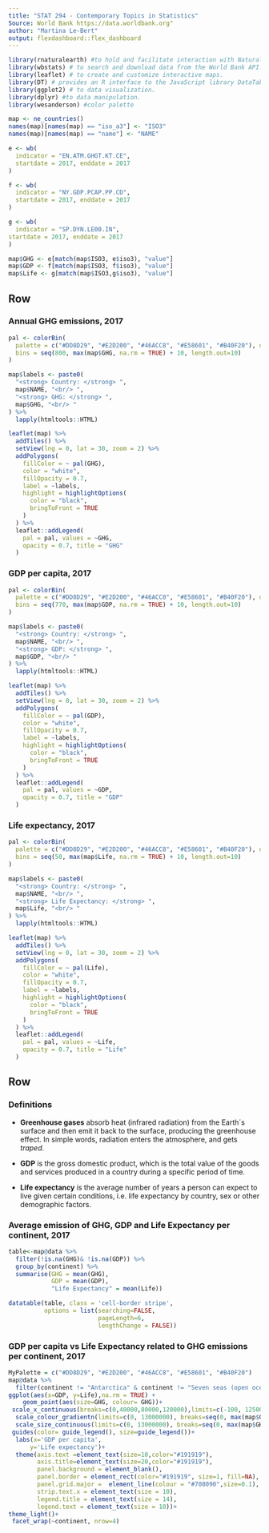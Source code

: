 ```yaml
---
title: "STAT 294 - Contemporary Topics in Statistics"
Source: World Bank https://data.worldbank.org"
author: "Martina Le-Bert"
output: flexdashboard::flex_dashboard
---
```



```r
library(rnaturalearth) #to hold and facilitate interaction with Natural Earth map data.
library(wbstats) # to search and download data from the World Bank API.
library(leaflet) # to create and customize interactive maps.
library(DT) # provides an R interface to the JavaScript library DataTables.
library(ggplot2) # to data visualization.
library(dplyr) #to data manipulation.
library(wesanderson) #color palette

map <- ne_countries()
names(map)[names(map) == "iso_a3"] <- "ISO3"
names(map)[names(map) == "name"] <- "NAME"
```

```r
e <- wb(
  indicator = "EN.ATM.GHGT.KT.CE",
  startdate = 2017, enddate = 2017
)

f <- wb(
  indicator = "NY.GDP.PCAP.PP.CD",
  startdate = 2017, enddate = 2017
)

g <- wb(
  indicator = "SP.DYN.LE00.IN",
startdate = 2017, enddate = 2017
)
```


```r
map$GHG <- e[match(map$ISO3, e$iso3), "value"]
map$GDP <- f[match(map$ISO3, f$iso3), "value"]
map$Life <- g[match(map$ISO3,g$iso3), "value"]
```



  
Row {.tabset .tabset-fade}
-------------------------------------

### Annual GHG emissions, 2017



```r
pal <- colorBin(
  palette = c("#DD8D29", "#E2D200", "#46ACC8", "#E58601", "#B40F20"), domain = map$GHG,
  bins = seq(800, max(map$GHG, na.rm = TRUE) + 10, length.out=10)
)

map$labels <- paste0(
  "<strong> Country: </strong> ",
  map$NAME, "<br/> ",
  "<strong> GHG: </strong> ",
  map$GHG, "<br/> "
) %>%
  lapply(htmltools::HTML)

leaflet(map) %>%
  addTiles() %>%
  setView(lng = 0, lat = 30, zoom = 2) %>%
  addPolygons(
    fillColor = ~ pal(GHG),
    color = "white",
    fillOpacity = 0.7,
    label = ~labels,
    highlight = highlightOptions(
      color = "black",
      bringToFront = TRUE
    )
  ) %>%
  leaflet::addLegend(
    pal = pal, values = ~GHG,
    opacity = 0.7, title = "GHG"
  )
```

### GDP per capita, 2017

```r
pal <- colorBin(
  palette = c("#DD8D29", "#E2D200", "#46ACC8", "#E58601", "#B40F20"), domain = map$GDP,
  bins = seq(770, max(map$GDP, na.rm = TRUE) + 10, length.out=10)
)

map$labels <- paste0(
  "<strong> Country: </strong> ",
  map$NAME, "<br/> ",
  "<strong> GDP: </strong> ",
  map$GDP, "<br/> "
) %>%
  lapply(htmltools::HTML)

leaflet(map) %>%
  addTiles() %>%
  setView(lng = 0, lat = 30, zoom = 2) %>%
  addPolygons(
    fillColor = ~ pal(GDP),
    color = "white",
    fillOpacity = 0.7,
    label = ~labels,
    highlight = highlightOptions(
      color = "black",
      bringToFront = TRUE
    )
  ) %>%
  leaflet::addLegend(
    pal = pal, values = ~GDP,
    opacity = 0.7, title = "GDP"
  )
```

### Life expectancy, 2017

```r
pal <- colorBin(
  palette = c("#DD8D29", "#E2D200", "#46ACC8", "#E58601", "#B40F20"), domain = map$Life,
  bins = seq(50, max(map$Life, na.rm = TRUE) + 10, length.out=10)
)

map$labels <- paste0(
  "<strong> Country: </strong> ",
  map$NAME, "<br/> ",
  "<strong> Life Expectancy: </strong> ",
  map$Life, "<br/> "
) %>%
  lapply(htmltools::HTML)

leaflet(map) %>%
  addTiles() %>%
  setView(lng = 0, lat = 30, zoom = 2) %>%
  addPolygons(
    fillColor = ~ pal(Life),
    color = "white",
    fillOpacity = 0.7,
    label = ~labels,
    highlight = highlightOptions(
      color = "black",
      bringToFront = TRUE
    )
  ) %>%
  leaflet::addLegend(
    pal = pal, values = ~Life,
    opacity = 0.7, title = "Life"
  )
```


   

Row {.tabset .tabset-fade}
-------------------------------------

### Definitions

  - **Greenhouse gases** absorb heat (infrared radiation) from the Earth´s surface and then emit it back to the surface, producing the greenhouse effect. In simple words, radiation enters the atmosphere, and gets *traped*. 

  - **GDP** is the gross domestic product, which is the total value of the goods and services produced in a country during a specific period of time. 

  - **Life expectancy** is the average number of years a person can expect to live given certain conditions, i.e. life expectancy by country, sex or other demographic factors.
  


### Average emission of GHG, GDP and Life Expectancy per continent, 2017

```r

table<-map@data %>%
  filter(!is.na(GHG)& !is.na(GDP)) %>%
  group_by(continent) %>% 
  summarise(GHG = mean(GHG),
            GDP = mean(GDP),
            "Life Expectancy" = mean(Life))

datatable(table, class = 'cell-border stripe',
          options = list(searching=FALSE, 
                         pageLength=6,
                         lengthChange = FALSE))
```   

### GDP per capita vs Life Expectancy related to GHG emissions per continent, 2017

```r

MyPalette = c("#DD8D29", "#E2D200", "#46ACC8", "#E58601", "#B40F20")
map@data %>%
  filter(continent != "Antarctica" & continent != "Seven seas (open ocean)") %>%
ggplot(aes(x=GDP, y=Life),na.rm = TRUE) +
    geom_point(aes(size=GHG, colour= GHG))+
 scale_x_continuous(breaks=c(0,40000,80000,120000),limits=c(-100, 125000))+
  scale_colour_gradientn(limits=c(0, 13000000), breaks=seq(0, max(map$GHG, na.rm = TRUE) + 10, length.out=10), colours = MyPalette)+
  scale_size_continuous(limits=c(0, 13000000), breaks=seq(0, max(map$GHG, na.rm = TRUE) + 10, length.out=10)) +
 guides(color= guide_legend(), size=guide_legend())+
  labs(x='GDP per capita',
      y='Life expectancy')+
  theme(axis.text =element_text(size=10,color="#191919"),
        axis.title=element_text(size=20,color="#191919"),
        panel.background = element_blank(),
        panel.border = element_rect(color="#191919", size=1, fill=NA),
        panel.grid.major =  element_line(colour = "#708090",size=0.1),
        strip.text.x = element_text(size = 10),
        legend.title = element_text(size = 14),
        legend.text = element_text(size = 10))+
theme_light()+
 facet_wrap(~continent, nrow=4)
```

